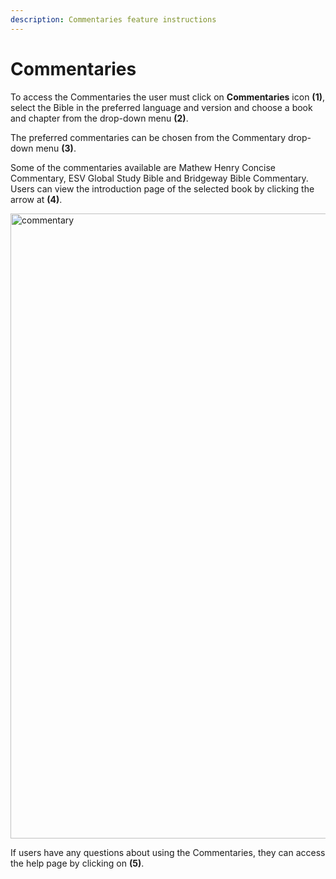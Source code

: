 ```yaml
---
description: Commentaries feature instructions
---
```


# Commentaries

To access the Commentaries the user must click on **Commentaries** icon **(1)**, select the Bible in the preferred language and version and choose a book and chapter from the drop-down menu **(2)**.

The preferred commentaries can be chosen from the Commentary drop-down menu **(3)**.

Some of the commentaries available are Mathew Henry Concise Commentary, ESV Global Study Bible and Bridgeway Bible Commentary.
Users can view the introduction page of the selected book by clicking the arrow at **(4)**.

<img src="/img/assets/commentary1.png" width="1000px" alt="commentary" />

If users have any questions about using the Commentaries, they can access the help page by clicking on **(5)**.